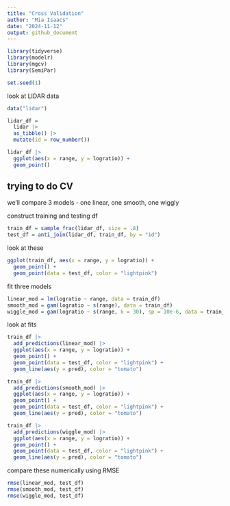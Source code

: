 ```yaml
---
title: "Cross Validation"
author: "Mia Isaacs"
date: "2024-11-12"
output: github_document
---
```


```r
library(tidyverse)
library(modelr)
library(mgcv)
library(SemiPar)

set.seed(1)
```

look at LIDAR data

```r
data("lidar")

lidar_df =
  lidar |> 
  as_tibble() |> 
  mutate(id = row_number())
```

```r
lidar_df |> 
  ggplot(aes(x = range, y = logratio)) +
  geom_point()
```

## trying to do CV

we'll compare 3 models - one linear, one smooth, one wiggly

construct training and testing df

```r
train_df = sample_frac(lidar_df, size = .8)
test_df = anti_join(lidar_df, train_df, by = "id")
```

look at these

```r
ggplot(train_df, aes(x = range, y = logratio)) +
  geom_point() +
  geom_point(data = test_df, color = "lightpink")
```

fit three models

```r
linear_mod = lm(logratio ~ range, data = train_df)
smooth_mod = gam(logratio ~ s(range), data = train_df)
wiggle_mod = gam(logratio ~ s(range, k = 30), sp = 10e-6, data = train_df)
```

look at fits

```r
train_df |> 
  add_predictions(linear_mod) |> 
  ggplot(aes(x = range, y = logratio)) +
  geom_point() +
  geom_point(data = test_df, color = "lightpink") +
  geom_line(aes(y = pred), color = "tomato")
```

```r
train_df |> 
  add_predictions(smooth_mod) |> 
  ggplot(aes(x = range, y = logratio)) +
  geom_point() +
  geom_point(data = test_df, color = "lightpink") +
  geom_line(aes(y = pred), color = "tomato")
```

```r
train_df |> 
  add_predictions(wiggle_mod) |> 
  ggplot(aes(x = range, y = logratio)) +
  geom_point() +
  geom_point(data = test_df, color = "lightpink") +
  geom_line(aes(y = pred), color = "tomato")
```

compare these numerically using RMSE

```r
rmse(linear_mod, test_df)
rmse(smooth_mod, test_df)
rmse(wiggle_mod, test_df)
```






